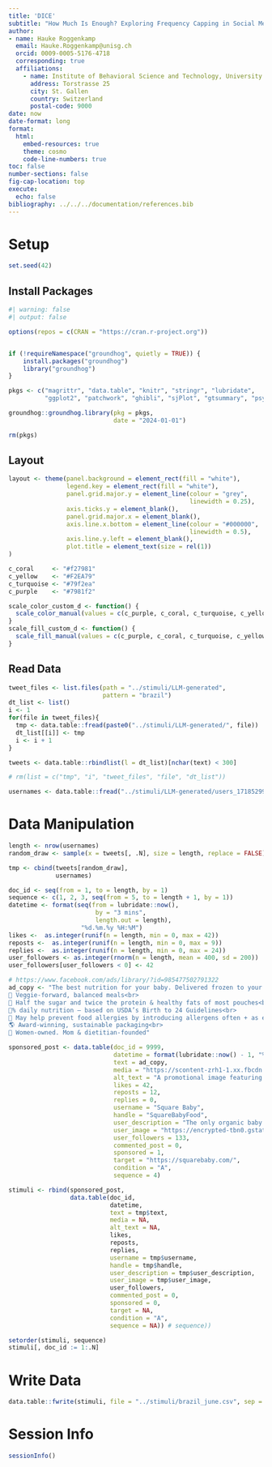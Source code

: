 ```yaml
---
title: 'DICE'
subtitle: "How Much Is Enough? Exploring Frequency Capping in Social Media Advertising"
author:
- name: Hauke Roggenkamp
  email: Hauke.Roggenkamp@unisg.ch
  orcid: 0009-0005-5176-4718
  corresponding: true
  affiliations:
    - name: Institute of Behavioral Science and Technology, University of St. Gallen
      address: Torstrasse 25
      city: St. Gallen
      country: Switzerland
      postal-code: 9000
date: now
date-format: long
format: 
  html:
    embed-resources: true
    theme: cosmo
    code-line-numbers: true
toc: false
number-sections: false
fig-cap-location: top
execute:
  echo: false
bibliography: ../../../documentation/references.bib
---
```



# Setup

```r
set.seed(42)
```


## Install Packages

```r
#| warning: false
#| output: false

options(repos = c(CRAN = "https://cran.r-project.org")) 


if (!requireNamespace("groundhog", quietly = TRUE)) {
    install.packages("groundhog")
    library("groundhog")
}

pkgs <- c("magrittr", "data.table", "knitr", "stringr", "lubridate", 
          "ggplot2", "patchwork", "ghibli", "sjPlot", "gtsummary", "psych", "effectsize")

groundhog::groundhog.library(pkg = pkgs,
                             date = "2024-01-01")

rm(pkgs)
```


## Layout

```r
layout <- theme(panel.background = element_rect(fill = "white"),
                legend.key = element_rect(fill = "white"),
                panel.grid.major.y = element_line(colour = "grey", 
                                                  linewidth = 0.25),
                axis.ticks.y = element_blank(),
                panel.grid.major.x = element_blank(),
                axis.line.x.bottom = element_line(colour = "#000000", 
                                                  linewidth = 0.5),
                axis.line.y.left = element_blank(),
                plot.title = element_text(size = rel(1))
)
```

```r

c_coral     <- "#f27981"
c_yellow    <- "#F2EA79"
c_turquoise <- "#79f2ea"
c_purple    <- "#7981f2"

scale_color_custom_d <- function() {
  scale_color_manual(values = c(c_purple, c_coral, c_turquoise, c_yellow))
}
scale_fill_custom_d <- function() {
  scale_fill_manual(values = c(c_purple, c_coral, c_turquoise, c_yellow))
}
```

## Read Data

```r
tweet_files <- list.files(path = "../stimuli/LLM-generated",
                          pattern = "brazil")
dt_list <- list()
i <- 1
for(file in tweet_files){
  tmp <- data.table::fread(paste0("../stimuli/LLM-generated/", file))
  dt_list[[i]] <- tmp
  i <- i + 1
}

tweets <- data.table::rbindlist(l = dt_list)[nchar(text) < 300]

# rm(list = c("tmp", "i", "tweet_files", "file", "dt_list"))
```

```r
usernames <- data.table::fread("../stimuli/LLM-generated/users_1718529967.csv")
```


# Data Manipulation

```r
length <- nrow(usernames)
random_draw <- sample(x = tweets[, .N], size = length, replace = FALSE)
```


```r
tmp <- cbind(tweets[random_draw],
             usernames)
```

```r
doc_id <- seq(from = 1, to = length, by = 1)
sequence <- c(1, 2, 3, seq(from = 5, to = length + 1, by = 1))
datetime <- format(seq(from = lubridate::now(), 
                        by = "3 mins",
                        length.out = length),
                    "%d.%m.%y %H:%M")
likes <-  as.integer(runif(n = length, min = 0, max = 42))
reposts <-  as.integer(runif(n = length, min = 0, max = 9))
replies <-  as.integer(runif(n = length, min = 0, max = 24))
user_followers <- as.integer(rnorm(n = length, mean = 400, sd = 200))
user_followers[user_followers < 0] <- 42
```

```r
# https://www.facebook.com/ads/library/?id=985477502791322
ad_copy <- "The best nutrition for your baby. Delivered frozen to your doorstep!<br>
🥦 Veggie-forward, balanced meals<br>
💪 Half the sugar and twice the protein & healthy fats of most pouches<br>
💯% daily nutrition — based on USDA’s Birth to 24 Guidelines<br>
🥜 May help prevent food allergies by introducing allergens often + as early as 4-6 months<br>
🌎 Award-winning, sustainable packaging<br>
👩‍ Women-owned. Mom & dietitian-founded"

sponsored_post <- data.table(doc_id = 9999,
                             datetime = format(lubridate::now() - 1, "%d.%m.%y %H:%M"),
                             text = ad_copy,
                             media = "https://scontent-zrh1-1.xx.fbcdn.net/v/t39.35426-6/444228106_1004969034341137_5831270106744356527_n.jpg?stp=dst-jpg_s600x600&_nc_cat=105&ccb=1-7&_nc_sid=c53f8f&_nc_ohc=hMX18DDIxm8Q7kNvgFcCxPw&_nc_ht=scontent-zrh1-1.xx&oh=00_AYCg87fBhoM1cZXUOLM7TR7aX1iM35R2VyQFwCd6ByLrPg&oe=666E30F4",
                             alt_text = "A promotional image featuring an assortment of food items and a product with a purity award from the Clean Label Project. Displayed are sliced zucchini, an apple, a roasted chicken leg, a jar of green sauce, sliced coconut, a wooden spoon with yogurt, and turmeric.",
                             likes = 42,
                             reposts = 12,
                             replies = 0,
                             username = "Square Baby",
                             handle = "SquareBabyFood",
                             user_description = "The only organic baby food offering 💯% Daily Nutrition and a comprehensive Allergen Introduction Menu. Customized to your kiddo 👶. Fresh, organic, delivered.",
                             user_image = "https://encrypted-tbn0.gstatic.com/images?q=tbn:ANd9GcSmfrfojh946-1MF8b60I2ixREUL_6pQjAC6w&s",
                             user_followers = 133,
                             commented_post = 0,
                             sponsored = 1,
                             target = "https://squarebaby.com/",
                             condition = "A",
                             sequence = 4)
```

```r
stimuli <- rbind(sponsored_post,
                 data.table(doc_id,
                            datetime,
                            text = tmp$text,
                            media = NA,
                            alt_text = NA,
                            likes,
                            reposts,
                            replies,
                            username = tmp$username,
                            handle = tmp$handle,
                            user_description = tmp$user_description,
                            user_image = tmp$user_image,
                            user_followers,
                            commented_post = 0,
                            sponsored = 0,
                            target = NA,
                            condition = "A",
                            sequence = NA)) # sequence))

setorder(stimuli, sequence)
stimuli[, doc_id := 1:.N]
```

# Write Data

```r
data.table::fwrite(stimuli, file = "../stimuli/brazil_june.csv", sep = ";")
```



# Session Info

```r
sessionInfo()
```

